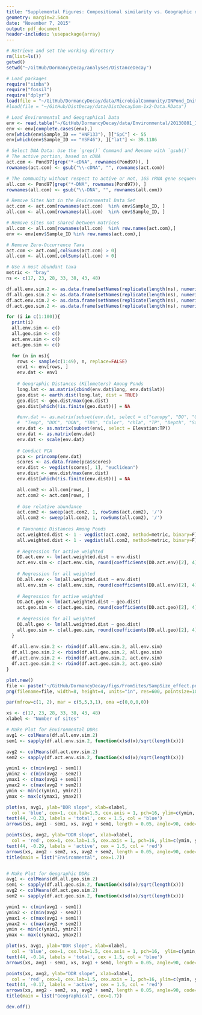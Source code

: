 ```yaml
---
title: "Supplemental Figures: Compositional similarity vs. Geographic distance"
geometry: margin=2.54cm
date: "November 7, 2015"
output: pdf_document
header-includes: \usepackage{array}
---
```


```r
# Retrieve and set the working directory
rm(list=ls())
getwd()
setwd("~/GitHub/DormancyDecay/analyses/DistanceDecay")

# Load packages
require("simba")
require("fossil")
require("dplyr")
load(file = "~/GitHub/DormancyDecay/data/MicrobialCommunity/INPond_Initial.RData")
#load(file = "~/GitHub/DistDecay/data/DistDecayDom-1x2-Data.RData")

# Load Environmental and Geographical Data
env <- read.table("~/GitHub/DormancyDecay/data/Environmental/20130801_INPondDataMod.csv", sep = ",", header = TRUE)
env <- env[complete.cases(env),]
env[which(env$Sample_ID == "HNF133"), ]["SpC"] <- 55
env[which(env$Sample_ID == "YSF46"), ]["lat"] <- 39.1186
```


```r
# Select DNA Data: Use the `grep()` Command and Rename with `gsub()`
# The active portion, based on cDNA
act.com <- Pond97[grep("*-cDNA", rownames(Pond97)), ]
rownames(act.com) <- gsub("\\-cDNA", "", rownames(act.com))

# The community without respect to active or not, 16S rRNA gene sequences
all.com <- Pond97[grep("*-DNA", rownames(Pond97)), ]
rownames(all.com) <- gsub("\\-DNA", "", rownames(all.com))

# Remove Sites Not in the Environmental Data Set
act.com <- act.com[rownames(act.com)  %in% env$Sample_ID, ]
all.com <- all.com[rownames(all.com)  %in% env$Sample_ID, ]

# Remove sites not shared between matrices
all.com <- all.com[rownames(all.com)  %in% row.names(act.com),]
env <- env[env$Sample_ID %in% row.names(act.com),]

# Remove Zero-Occurrence Taxa
act.com <- act.com[,colSums(act.com) > 0]
all.com <- all.com[,colSums(all.com) > 0]

```



```r
# Use n most abundant taxa
metric <- "bray"
ns <- c(17, 23, 28, 33, 38, 43, 48)

df.all.env.sim.2 <- as.data.frame(setNames(replicate(length(ns), numeric(0)), sprintf("%.f", ns)))
df.all.geo.sim.2 <- as.data.frame(setNames(replicate(length(ns), numeric(0)), sprintf("%.f", ns)))
df.act.env.sim.2 <- as.data.frame(setNames(replicate(length(ns), numeric(0)), sprintf("%.f", ns)))
df.act.geo.sim.2 <- as.data.frame(setNames(replicate(length(ns), numeric(0)), sprintf("%.f", ns)))

for (i in c(1:100)){
  print(i)
  all.env.sim <- c() 
  all.geo.sim <- c()
  act.env.sim <- c()
  act.geo.sim <- c()

  for (n in ns){
    rows <- sample(c(1:49), n, replace=FALSE)
    env1 <- env[rows, ]
    env.dat <- env1
    
    # Geographic Distances (Kilometers) Among Ponds
    long.lat <- as.matrix(cbind(env.dat$long, env.dat$lat))
    geo.dist <- earth.dist(long.lat, dist = TRUE)
    geo.dist <- geo.dist/max(geo.dist)
    geo.dist[which(!is.finite(geo.dist))] = NA

    #env.dat <- as.matrix(subset(env.dat, select = c("canopy", "DO", "ORP", "pH",
    #  "Temp", "DOC", "DON", "TDS", "Color", "chla", "TP", "Depth", "Salinity")))
    env.dat <- as.matrix(subset(env1, select = Elevation:TP))
    env.dat <- as.matrix(env.dat)
    env.dat <- scale(env.dat)
    
    # Conduct PCA
    pca <- princomp(env.dat)
    scores <- as.data.frame(pca$scores)
    env.dist <- vegdist(scores[, 1], "euclidean")
    env.dist <- env.dist/max(env.dist)
    env.dist[which(!is.finite(env.dist))] = NA

    all.com2 <- all.com[rows, ]
    act.com2 <- act.com[rows, ]
  
    # Use relative abundance
    act.com2 <- sweep(act.com2, 1, rowSums(act.com2), '/')
    all.com2 <- sweep(all.com2, 1, rowSums(all.com2), '/')
  
    # Taxonomic Distances Among Ponds
    act.weighted.dist <- 1 - vegdist(act.com2, method=metric, binary=F)
    all.weighted.dist <- 1 - vegdist(all.com2, method=metric, binary=F)
  
    # Regression for active weighted
    DD.act.env <- lm(act.weighted.dist ~ env.dist)
    act.env.sim <- c(act.env.sim, round(coefficients(DD.act.env)[2], 4))
  
    # Regression for all weighted
    DD.all.env <- lm(all.weighted.dist ~ env.dist)
    all.env.sim <- c(all.env.sim, round(coefficients(DD.all.env)[2], 4))
  
    # Regression for active weighted
    DD.act.geo <- lm(act.weighted.dist ~ geo.dist)
    act.geo.sim <- c(act.geo.sim, round(coefficients(DD.act.geo)[2], 4))
  
    # Regression for all weighted
    DD.all.geo <- lm(all.weighted.dist ~ geo.dist)
    all.geo.sim <- c(all.geo.sim, round(coefficients(DD.all.geo)[2], 4))
  }
  
  df.all.env.sim.2 <- rbind(df.all.env.sim.2, all.env.sim)
  df.all.geo.sim.2 <- rbind(df.all.geo.sim.2, all.geo.sim)
  df.act.env.sim.2 <- rbind(df.act.env.sim.2, act.env.sim)
  df.act.geo.sim.2 <- rbind(df.act.geo.sim.2, act.geo.sim)
}
```




```r
plot.new()
file <- paste("~/GitHub/DormancyDecay/figs/FromSites/SampSize_effect.png", sep="")
png(filename=file, width=8, height=4, units="in", res=600, pointsize=10)

par(mfrow=c(1, 2), mar = c(5,5,3,1), oma =c(0,0,0,0))

xs <- c(17, 23, 28, 33, 38, 43, 48)
xlabel <- "Number of sites"

# Make Plot for Environmental DDRs
avg1 <- colMeans(df.all.env.sim.2)
sem1 <- sapply(df.all.env.sim.2, function(x)sd(x)/sqrt(length(x)))

avg2 <- colMeans(df.act.env.sim.2)
sem2 <- sapply(df.act.env.sim.2, function(x)sd(x)/sqrt(length(x)))

ymin1 <- c(min(avg1 - sem1))
ymin2 <- c(min(avg2 - sem2))
ymax1 <- c(max(avg1 + sem1))
ymax2 <- c(max(avg2 + sem2))
ymin <- min(c(ymin1, ymin2))
ymax <- max(c(ymax1, ymax2))

plot(xs, avg1, ylab="DDR slope", xlab=xlabel,
  col = 'blue', cex=1, cex.lab=1.5, cex.axis = 1, pch=16, ylim=c(ymin, ymax))
text(44, -0.23, labels = 'total', cex = 1.5, col = 'blue')
arrows(xs, avg1 - sem1, xs, avg1 + sem1, length = 0.05, angle=90, code=3, col='blue')

points(xs, avg2, ylab="DDR slope", xlab=xlabel,
  col = 'red', cex=1, cex.lab=1.5, cex.axis = 1, pch=16, ylim=c(ymin, ymax))
text(44, -0.29, labels = 'active', cex = 1.5, col = 'red')
arrows(xs, avg2 - sem2, xs, avg2 + sem2, length = 0.05, angle=90, code=3, col='red')
title(main = list("Environmental", cex=1.7))


# Make Plot for Geographic DDRs
avg1 <- colMeans(df.all.geo.sim.2)
sem1 <- sapply(df.all.geo.sim.2, function(x)sd(x)/sqrt(length(x)))
avg2 <- colMeans(df.act.geo.sim.2)
sem2 <- sapply(df.act.geo.sim.2, function(x)sd(x)/sqrt(length(x)))

ymin1 <- c(min(avg1 - sem1))
ymin2 <- c(min(avg2 - sem2))
ymax1 <- c(max(avg1 + sem1))
ymax2 <- c(max(avg2 + sem2))
ymin <- min(c(ymin1, ymin2))
ymax <- max(c(ymax1, ymax2))

plot(xs, avg1, ylab="DDR slope", xlab=xlabel,
  col = 'blue', cex=1, cex.lab=1.5, cex.axis = 1, pch=16,  ylim=c(ymin, ymax))
text(44, -0.14, labels = 'total', cex = 1.5, col = 'blue')
arrows(xs, avg1 - sem1, xs, avg1 + sem1, length = 0.05, angle=90, code=3, col='blue')

points(xs, avg2, ylab="DDR slope", xlab=xlabel,
  col = 'red', cex=1, cex.lab=1.5, cex.axis = 1, pch=16, ylim=c(ymin, ymax))
text(44, -0.17, labels = 'active', cex = 1.5, col = 'red')
arrows(xs, avg2 - sem2, xs, avg2 + sem2, length = 0.05, angle=90, code=3, col='red')
title(main = list("Geographical", cex=1.7))

dev.off()
```